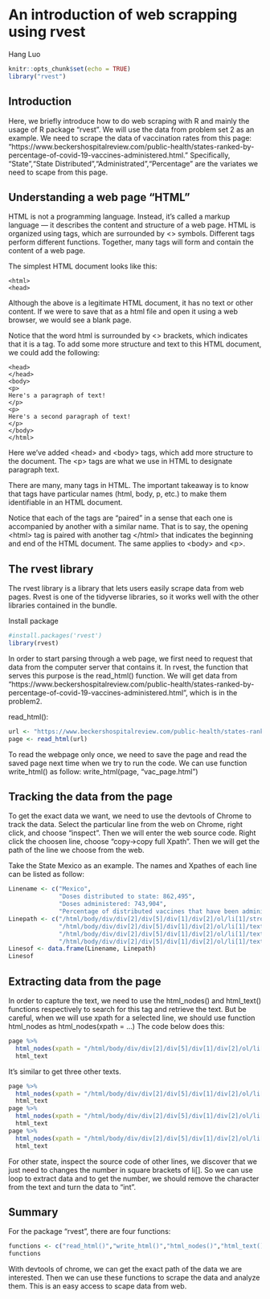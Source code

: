# An introduction of web scrapping using rvest

Hang Luo


```{r, include=FALSE, warning=FALSE}
knitr::opts_chunk$set(echo = TRUE)
library("rvest")
```

## Introduction
Here, we briefly introduce how to do web scraping with R and mainly the usage of R package "rvest". We will use the data from problem set 2 as an example. We need to scrape the data of vaccination rates from this page: "https://www.beckershospitalreview.com/public-health/states-ranked-by-percentage-of-covid-19-vaccines-administered.html." Specifically, "State","State Distributed","Administrated","Percentage" are the variates we need to scape from this page.

## Understanding a web page "HTML"

HTML is not a programming language. Instead, it’s called a markup language — it describes the content and structure of a web page. HTML is organized using tags, which are surrounded by <> symbols. Different tags perform different functions. Together, many tags will form and contain the content of a web page.

The simplest HTML document looks like this:

```{}
<html>
<head>
```

Although the above is a legitimate HTML document, it has no text or other content. If we were to save that as a html file and open it using a web browser, we would see a blank page.

Notice that the word html is surrounded by <> brackets, which indicates that it is a tag. To add some more structure and text to this HTML document, we could add the following:

```{}
<head>
</head>
<body>
<p>
Here's a paragraph of text!
</p>
<p>
Here's a second paragraph of text!
</p>
</body>
</html>
```

Here we’ve added \<head> and \<body> tags, which add more structure to the document. The \<p> tags are what we use in HTML to designate paragraph text.

There are many, many tags in HTML. The important takeaway is to know that tags have particular names (html, body, p, etc.) to make them identifiable in an HTML document.

Notice that each of the tags are “paired” in a sense that each one is accompanied by another with a similar name. That is to say, the opening \<html> tag is paired with another tag \</html> that indicates the beginning and end of the HTML document. The same applies to \<body> and \<p>.


## The rvest library

The rvest library is a library that lets users easily scrape data from web pages. Rvest is one of the tidyverse libraries, so it works well with the other libraries contained in the bundle. 

Install package
```{r}
#install.packages('rvest')
library(rvest)
```

In order to start parsing through a web page, we first need to request that data from the computer server that contains it. In rvest, the function that serves this purpose is the read_html() function. 
We will get data from "https://www.beckershospitalreview.com/public-health/states-ranked-by-percentage-of-covid-19-vaccines-administered.html", which is in the problem2.

read_html():
```{r}
url <- "https://www.beckershospitalreview.com/public-health/states-ranked-by-percentage-of-covid-19-vaccines-administered.html"
page <- read_html(url)
```

To read the webpage only once, we need to save the page and read the saved page next time when we try to run the code. We can use function write_html() as follow:
write_html(page, "vac_page.html")

## Tracking the data from the page

To get the exact data we want, we need to use the devtools of Chrome to track the data. Select the particular line from the web on Chrome, right click, and choose "inspect". Then we will enter the web source code. Right click the choosen line, choose "copy->copy full Xpath". Then we will get the path of the line we choose from the web.

Take the State Mexico as an example. The names and Xpathes of each line can be listed as follow:  

```{r, echo=FALSE}
Linename <- c("Mexico",
              "Doses distributed to state: 862,495",
              "Doses administered: 743,904",
              "Percentage of distributed vaccines that have been administered: 86.25")
Linepath <- c("/html/body/div/div[2]/div[5]/div[1]/div[2]/ol/li[1]/strong",
              "/html/body/div/div[2]/div[5]/div[1]/div[2]/ol/li[1]/text()[1]",
              "/html/body/div/div[2]/div[5]/div[1]/div[2]/ol/li[1]/text()[2]",
              "/html/body/div/div[2]/div[5]/div[1]/div[2]/ol/li[1]/text()[3]")
Linesof <- data.frame(Linename, Linepath)
Linesof
```

## Extracting data from the page

In order to capture the text, we need to use the html_nodes() and html_text() functions respectively to search for this tag and retrieve the text. But be careful, when we will use xpath for a selected line, we should use function html_nodes as html_nodes(xpath = ...) The code below does this:

```{r}
page %>%
  html_nodes(xpath = "/html/body/div/div[2]/div[5]/div[1]/div[2]/ol/li[1]/strong") %>%
  html_text
```

It's similar to get three other texts.

```{r}
page %>%
  html_nodes(xpath = "/html/body/div/div[2]/div[5]/div[1]/div[2]/ol/li[1]/text()[1]") %>%
  html_text
page %>%
  html_nodes(xpath = "/html/body/div/div[2]/div[5]/div[1]/div[2]/ol/li[1]/text()[2]") %>%
  html_text
page %>%
  html_nodes(xpath = "/html/body/div/div[2]/div[5]/div[1]/div[2]/ol/li[1]/text()[3]") %>%
  html_text
```


For other state, inspect the source code of other lines, we discover that we just need to changes the number in square brackets of li[]. So we can use loop to extract data and to get the number, we should remove the character from the text and turn the data to "int".

## Summary

For the package "rvest", there are four functions:

```{r, echo=FALSE}
functions <- c("read_html()","write_html()","html_nodes()","html_text()")
functions
```

With devtools of chrome, we can get the exact path of the data we are interested. Then we can use these functions to scrape the data and analyze them. This is an easy access to scape data from web.




